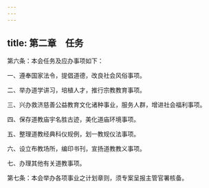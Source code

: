 ```yaml
---
---
---
```

title: 第二章　任务
---




第六条：本会任务及应办事项如下：

一、遵奉国家法令，提倡道德，改良社会风俗事项。

二、举办道学讲习，培植人才，推行宗教教育事项。

三、兴办救济慈善公益教育文化诸种事业，服务人群，增进社会福利事项。

四、保存道教庙宇名胜古迹，美化道庙环境事项。

五、整理道教经典科仪规例，划一教规仪法事项。

六、设立布教场所，编印书刊，宣扬道教教义事项。

七、办理其他有关道教事项。

第七条：本会举办各项事业之计划章则，须专案呈报主管官署核备。